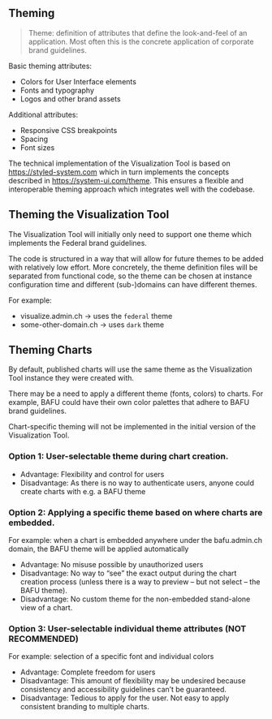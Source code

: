 ## Theming

> Theme: definition of attributes that define the look-and-feel of an application. Most often this is the concrete application of corporate brand guidelines.

Basic theming attributes:

- Colors for User Interface elements
- Fonts and typography
- Logos and other brand assets

Additional attributes:

- Responsive CSS breakpoints
- Spacing
- Font sizes

The technical implementation of the Visualization Tool is based on https://styled-system.com which in turn implements the concepts described in https://system-ui.com/theme. This ensures a flexible and interoperable theming approach which integrates well with the codebase.


## Theming the Visualization Tool

The Visualization Tool will initially only need to support one theme which implements the Federal brand guidelines.

The code is structured in a way that will allow for future themes to be added with relatively low effort. More concretely, the theme definition files will be separated from functional code, so the theme can be chosen at instance configuration time and different (sub-)domains can have different themes.

For example:

- visualize.admin.ch → uses the `federal` theme
- some-other-domain.ch → uses `dark` theme


## Theming Charts

By default, published charts will use the same theme as the Visualization Tool instance they were created with.

There may be a need to apply a different theme (fonts, colors) to charts. For example, BAFU could have their own color palettes that adhere to BAFU brand guidelines.

<HintSpecimen>

Chart-specific theming will not be implemented in the initial version of the Visualization Tool.

</HintSpecimen>

### Option 1: User-selectable theme during chart creation.

- Advantage: Flexibility and control for users
- Disadvantage: As there is no way to authenticate users, anyone could create charts with e.g. a BAFU theme

### Option 2: Applying a specific theme based on where charts are embedded.

For example: when a chart is embedded anywhere under the bafu.admin.ch domain, the BAFU theme will be applied automatically

- Advantage: No misuse possible by unauthorized users
- Disadvantage: No way to “see” the exact output during the chart creation process (unless there is a way to preview – but not select – the BAFU theme). 
- Disadvantage: No custom theme for the non-embedded stand-alone view of a chart.

### Option 3: User-selectable individual theme attributes (NOT RECOMMENDED)

For example: selection of a specific font and individual colors

- Advantage: Complete freedom for users
- Disadvantage: This amount of flexibility may be undesired because consistency and accessibility guidelines can’t be guaranteed.
- Disadvantage: Tedious to apply for the user. Not easy to apply consistent branding to multiple charts.
